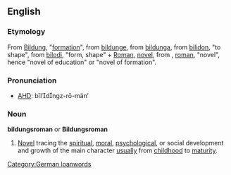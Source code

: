 ==English==
===Etymology===
From {{G.}} [[Bildung]], "[[formation]]", from [[bildunge]], from [[bildunga]], from [[bilidon]], "to shape", from [[bilodi]], "form, shape" + [[Roman]], [[novel]], from {{F.}}, [[roman]], "novel", hence "novel of education" or "novel of formation".

===Pronunciation===
*[[AHD]]: bĭldngz-rō-män′

===Noun===
'''bildungsroman''' or '''Bildungsroman''' {{wikipedia}}
#[[Novel]] tracing the [[spiritual]], [[moral]], [[psychological]], or social development and growth of the main character [[usually]] from [[childhood]] to [[maturity]].

[[Category:German loanwords]]
